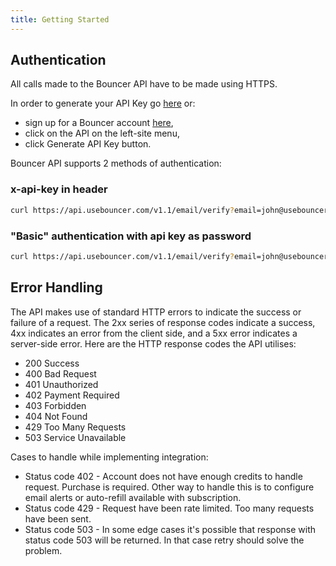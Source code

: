 ```yaml
---
title: Getting Started
---
```


## Authentication
All calls made to the Bouncer API have to be made using HTTPS.

In order to generate your API Key go [here](https://app.usebouncer.com/signup) or:

- sign up for a Bouncer account [here](https://app.usebouncer.com/login),
- click on the API on the left-site menu,
- click Generate API Key button.

Bouncer API supports 2 methods of authentication:

### x-api-key in header

```bash bash 
curl https://api.usebouncer.com/v1.1/email/verify?email=john@usebouncer.com -H 'x-api-key: API-KEY'
```

### "Basic" authentication with api key as password

```bash bash
curl https://api.usebouncer.com/v1.1/email/verify?email=john@usebouncer.com -u :API-KEY
```

## Error Handling
The API makes use of standard HTTP errors to indicate the success or failure of a request. The 2xx series of response codes indicate a success, 4xx indicates an error from the client side, and a 5xx error indicates a server-side error. Here are the HTTP response codes the API utilises:

- 200 Success
- 400 Bad Request
- 401 Unauthorized
- 402 Payment Required
- 403 Forbidden
- 404 Not Found
- 429 Too Many Requests
- 503 Service Unavailable

Cases to handle while implementing integration:

- Status code 402 - Account does not have enough credits to handle request. Purchase is required. Other way to handle this is to configure email alerts or auto-refill available with subscription.
- Status code 429 - Request have been rate limited. Too many requests have been sent.
- Status code 503 - In some edge cases it's possible that response with status code 503 will be returned. In that case retry should solve the problem.